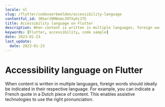 ```yaml
---
locale: nl
slug: /flutter/codevoorbeelden/accessibility-language
contentful_id: 3RGer20M0omc39TXy6i1TE
title: Accessibility language on Flutter
description: When content is written in multiple languages, foreign words should ideally be indicated in their respective language.
keywords: [Flutter, accessibility, code sample]
date: 2023-01-23
last_update:
  date: 2023-01-23
---
```


# Accessibility language on Flutter

When content is written in multiple languages, foreign words should ideally be indicated in their respective language. For example, you can indicate a French quote in a Dutch piece of content. This enables assistive technologies to use the right pronunciation.

<CodeSample id="accessibility-language" locale="nl" platform="flutter"/>
